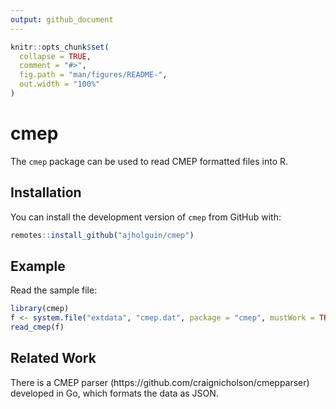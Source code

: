 ```yaml
---
output: github_document
---
```


<!-- README.md is generated from README.Rmd. Please edit that file -->

```r
knitr::opts_chunk$set(
  collapse = TRUE,
  comment = "#>",
  fig.path = "man/figures/README-",
  out.width = "100%"
)
```
# cmep

The `cmep` package can be used to read CMEP formatted files into R.

## Installation

You can install the development version of `cmep` from GitHub with:

```r
remotes::install_github("ajholguin/cmep")
```

## Example

Read the sample file:

```r
library(cmep)
f <- system.file("extdata", "cmep.dat", package = "cmep", mustWork = TRUE)
read_cmep(f)
```

## Related Work

There is a CMEP parser (https://github.com/craignicholson/cmepparser) developed
in Go, which formats the data as JSON.
